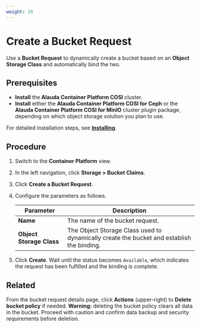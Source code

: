 ```yaml
---
weight: 20
---
```


# Create a Bucket Request

Use a **Bucket Request**  to dynamically create a bucket based on an **Object Storage Class** and automatically bind the two.

## Prerequisites

* **Install** the **Alauda Container Platform COSI** cluster.
* **Install** either the **Alauda Container Platform COSI for Ceph** or the **Alauda Container Platform COSI for MinIO** cluster plugin package, depending on which object storage solution you plan to use.

For detailed installation steps, see **[Installing](/configure/storage/cosi/install.mdx)**.

## Procedure

1. Switch to the **Container Platform** view.

2. In the left navigation, click **Storage > Bucket Claims**.

3. Click **Create a Bucket Request**.

4. Configure the parameters as follows.

   | Parameter                | Description                                                                               |
   | ------------------------ | ----------------------------------------------------------------------------------------- |
   | **Name**                 | The name of the bucket request.                                                           |
   | **Object Storage Class** | The Object Storage Class used to dynamically create the bucket and establish the binding. |

5. Click **Create**. Wait until the status becomes `Available`, which indicates the request has been fulfilled and the binding is complete.

## Related

From the bucket request details page, click **Actions** (upper-right) to **Delete bucket policy** if needed. **Warning:** deleting the bucket policy clears all data in the bucket. Proceed with caution and confirm data backup and security requirements before deletion.
